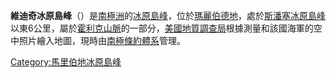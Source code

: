 {{coord|85|20|S|121|25|W|display=title}}

'''維迪奇冰原島峰'''（{{lang-en|Widich Nunatak}}）是[[南極洲|南極洲]]的[[冰原島峰|冰原島峰]]，位於[[瑪麗伯德地|瑪麗伯德地]]，處於[[斯潘塞冰原島峰|斯潘塞冰原島峰]]以東6公里，屬於[[霍利克山脈|霍利克山脈]]的一部分，[[美國地質調查局|美國地質調查局]]根據測量和該國海軍的空中照片繪入地圖，現時由[[南極條約體系|南極條約體系]]管理。

{{DEFAULTSORT:Widich Nunatak}}
[[Category:馬里伯地冰原島峰|Category:馬里伯地冰原島峰]]


{{MarieByrdLand-geo-stub}}